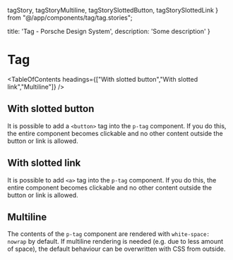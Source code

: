  tagStory,
  tagStoryMultiline,
  tagStorySlottedButton,
  tagStorySlottedLink
} from "@/app/components/tag/tag.stories";

  title: 'Tag - Porsche Design System',
  description: 'Some description'
}

# Tag <ComponentStatus tagName="p-tag"></ComponentStatus>

<TableOfContents headings={["With slotted button","With slotted link","Multiline"]} />

## With slotted button

It is possible to add a `<button>` tag into the `p-tag` component. If you do this, the entire component becomes
clickable and no other content outside the button or link is allowed.

<ComponentStory story={tagStorySlottedButton} />

## With slotted link

It is possible to add `<a>` tag into the `p-tag` component. If you do this, the entire component becomes clickable and
no other content outside the button or link is allowed.

<ComponentStory story={tagStorySlottedLink} />

## Multiline

The contents of the `p-tag` component are rendered with `white-space: nowrap` by default. If multiline rendering is
needed (e.g. due to less amount of space), the default behaviour can be overwritten with CSS from outside.

<ComponentStory story={tagStoryMultiline} />


